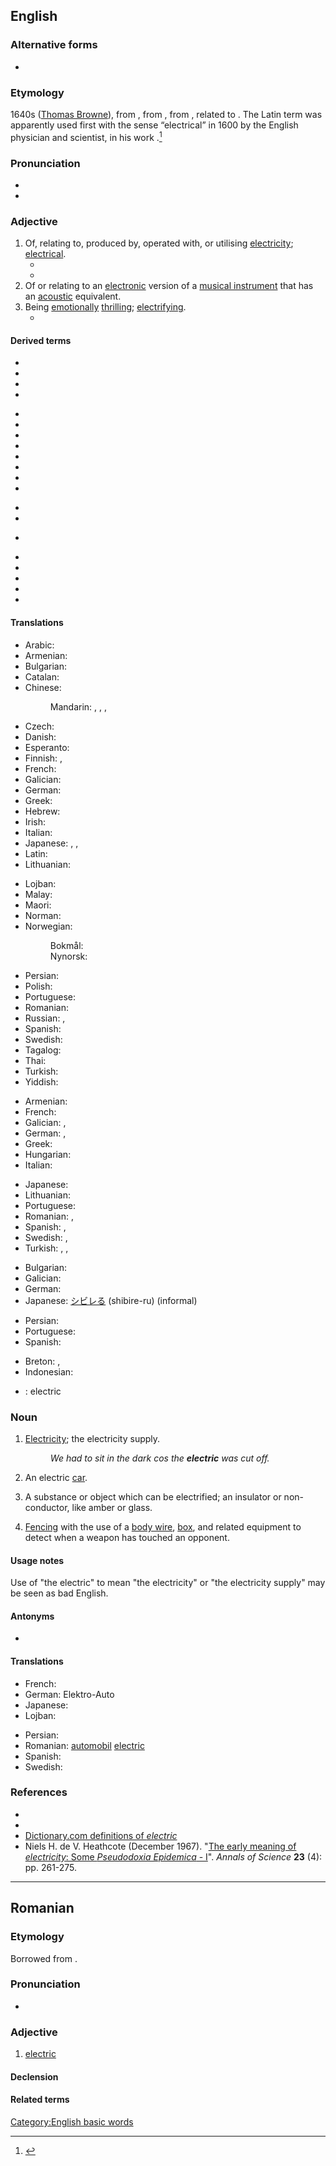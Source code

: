 {{also|elèctric}}
==English==

===Alternative forms===
* {{l|en|electrick}} {{qualifier|chiefly archaic}}

===Etymology===
1640s ([[:w:Thomas Browne|Thomas Browne]]), from {{bor|en|la-new|ēlectricus|t=electrical; of amber}},<!-- New Latin in the sense "electrical" at least; perhaps "of amber" occurred earlier? --> from {{affix|la|ēlectrum|t1=amber|-icus|t2=adjectival suffix|nocat=1}}, from {{der|en|grc|ἤλεκτρον||amber}}, related to {{m|grc|ἠλέκτωρ||shining sun}}. The Latin term was apparently used first with the sense “electrical” in 1600 by the English physician and scientist, {{w|William Gilbert}} in his work ''{{w|De Magnete}}''.<ref>{{R:OED Online|code=60253}}</ref>

===Pronunciation===
* {{IPA|/ɪˈlɛktɹɪk/|lang=en}}
* {{audio|en-us-electric.ogg|Audio (US)|lang=en}}

===Adjective===
{{en-adj|-}}

# Of, relating to, produced by, operated with, or utilising [[electricity]]; [[electrical]].
#* {{quote-book|year=2006|author={{w|Edwin Black}}|title=Internal Combustion
|chapter=1|url=http://openlibrary.org/works/OL4103950W
|passage=But '''electric''' vehicles and the batteries that made them run became ensnared in corporate scandals, fraud, and monopolistic corruption that shook the confidence of the nation and inspired automotive upstarts.}}
#* {{quote-magazine|date=2013-07-20|volume=408|issue=8845|magazine={{w|The Economist}}
|title=[http://www.economist.com/news/http://www.economist.com/news/asia/21582043-villagers-enjoy-sunlight-after-dark-out-gloom Out of the gloom]
|passage=[Rural solar plant] schemes are of little help to industry or other heavy users of electricity. Nor is solar power yet as cheap as the grid. For all that, the rapid arrival of '''electric''' light to Indian villages is long overdue. When the national grid suffers its next huge outage, as it did in July 2012 when hundreds of millions were left in the dark, look for specks of light in the villages.}}
# Of or relating to an [[electronic]] version of a [[musical instrument]] that has an [[acoustic]] equivalent.
# Being [[emotionally]] [[thrilling]]; [[electrifying]].
#* {{quote-poem|year=a. 1857|author={{w|Elizabeth Barrett Browning}}|title=A Vision of Poets|work=Poems|volume=I|location=New York|publisher=C. S. Francis & Co.|year_published=1857|page=195–196|passage=And bold / '''Electric''' Pindar, quick as fear, / With race-dust on his cheeks, and clear / Slant startled eyes that seemed to hear // The chariot rounding the last goal, / to hurtle past it in his soul.}}

====Derived terms====
{{rel-top3|Terms derived from ''electric''}}
* {{l|en|acoustic-electric}}
* {{l|en|electrical}}
* {{l|en|electrical outlet}}
* {{l|en|electrical engineer}}
{{rel-mid3}}
* {{l|en|electric bass}}
* {{l|en|electric blues}}
* {{l|en|electric car}}
* {{l|en|electric cello}}
* {{l|en|electric chair}}
* {{l|en|electric darts}}
* {{l|en|electric dulcimer}}
* {{l|en|electric eye}}
{{rel-mid3}}
* {{l|en|electric fence}}
* {{l|en|electric flux}}
* {{l|en|electric grid}} {{gloss|[[power grid]]}}
* {{l|en|electric guitar}}
* {{l|en|electric harp}}
* {{l|en|electric sitar}}
* {{l|en|electric shock}}
* {{l|en|electric violin}}
{{rel-bottom}}

====Translations====
{{trans-top|electrical}}
* Arabic: {{t|ar|كَهْرَبَائِيّ}}
* Armenian: {{t+|hy|էլեկտրական}}
* Bulgarian: {{t|bg|електрически|tr=elektríčeski}}
* Catalan: {{t|ca|elèctric}}
* Chinese:
*: Mandarin: {{t+|cmn|電動|sc=Hani}}, {{t+|cmn|电动|tr=diàndòng|sc=Hani}}, {{t+|cmn|電氣|sc=Hani}}, {{t+|cmn|电气|tr=diànqì|sc=Hani}}
* Czech: {{t+|cs|elektrický|m}}
* Danish: {{t+|da|elektrisk}}
* Esperanto: {{t|eo|elektra}}
* Finnish: {{t+|fi|sähköinen}}, {{t|fi|sähkö-}}
* French: {{t+|fr|électrique}}
* Galician: {{t+|gl|eléctrico}}
* German: {{t+|de|elektrisch}}
* Greek: {{t+|el|ηλεκτρικός}}
* Hebrew: {{t|he|חשמלי|tr=khashmalí}}
* Irish: {{t|ga|leictreach}}
* Italian: {{t+|it|elettrico}}
* Japanese: {{t|ja|電動の|tr=でんどうの, dendō-no}}, {{t|ja|電気的な|tr=でんきてきな, denkiteki-na}}, {{t|ja|エレクトリック|tr=erektrikku}}
* Latin: {{t|la|electricus}}
* Lithuanian: {{t|lt|elektrinis}}
{{trans-mid}}
* Lojban: {{t|jbo|dikca}}
* Malay: {{t|ms|elektrik}}
* Maori: {{t|mi|hiko}}
* Norman: {{t|nrf|êlectrique}}
* Norwegian:
*: Bokmål: {{t|nb|elektrisk}}
*: Nynorsk: {{t|nn|elektrisk}}
* Persian: {{t+|fa|برقي|tr=barghi}}
* Polish: {{t+|pl|elektryczny}}
* Portuguese: {{t+|pt|elétrico}}
* Romanian: {{t+|ro|electric}}
* Russian: {{t+|ru|электри́ческий}}, {{t+|ru|электро-}}
* Spanish: {{t+|es|eléctrico}}
* Swedish: {{t+|sv|elektrisk}}
* Tagalog: {{t|tl|dagitbin}}
* Thai: {{t+|th|ไฟฟ้า}}
* Turkish: {{t+|tr|elektrikli}}
* Yiddish: {{t|yi|עלעקטריש}}
{{trans-bottom}}

{{trans-top|electronic (musical instrument)}}
* Armenian: {{t+|hy|էլեկտրական}}
* French: {{t+|fr|électrique}}
* Galician: {{t+|gl|eléctrico|m}}, {{t|gl|eléctrica|f}}
* German: {{t+|de|elektronisch}}, {{t+|de|elektrisch}}
* Greek: {{t+|el|ηλεκτρικός|m}}
* Hungarian: {{t+|hu|elektromos}}
* Italian: {{t+|it|elettronico|m}}
{{trans-mid}}
* Japanese: {{t|ja|電気的な|tr=denkiteki-na}}
* Lithuanian: {{t+|lt|elektroninis}}
* Portuguese: {{t+|pt|elétrico}}
* Romanian: {{t+|ro|electric|m}}, {{t+|ro|electronic|m}}
* Spanish: {{t+|es|eléctrico}} {{gloss|guitars}}, {{t+|es|electrónico}} {{gloss|other than guitars}}
* Swedish: {{t+|sv|elektrisk}}, {{t|sv|el-}}
* Turkish: {{t+|tr|elektrikli}}, {{t+|tr|elektrik}}, {{t|tr|elektro-}}
{{trans-bottom}}

{{trans-top|emotionally thrilling}}
* Bulgarian: {{t+|bg|наелектризиращ}}
* Galician: {{t+|gl|electrizante}}
* German: {{t+|de|elektrisierend}}
* Japanese: [[シビレる]] (shibire-ru) (informal)
{{trans-mid}}
* Persian: {{t+|fa|پرهیجان|tr=por-hayajân|sc=fa-Arab}}
* Portuguese: {{t|pt|eletrizante}}
* Spanish: {{t+|es|electrizante}}
{{trans-bottom}}

{{checktrans-top}}
* Breton: {{t-check|br|tredanek}}, {{t-check|br|tredanel}}
* Indonesian: {{t-check|id|listrik}}
{{trans-mid}}
* {{ttbc|ia}}: electric
{{trans-bottom}}

===Noun===
{{en-noun|-|s}}

# {{lb|en|informal|uncountable|usually with definite article}} [[electricity#English|Electricity]]; the electricity supply.
#: ''We had to sit in the dark cos the '''electric''' was cut off.''
# {{lb|en|rare|countable}} An electric [[car]].
# {{lb|en|archaic}} A substance or object which can be electrified; an insulator or non-conductor, like amber or glass.
# {{lb|en|fencing}} [[fencing|Fencing]] with the use of a [[body wire]], [[box]], and related equipment to detect when a weapon has touched an opponent.

====Usage notes====
Use of "the electric" to mean "the electricity" or "the electricity supply" may be seen as bad English.

====Antonyms====
* {{sense|fencing}} {{l|en|steam}}

====Translations====
{{trans-top|electric car}}
* French: {{t|fr|voiture électrique|f}}
* German: Elektro-Auto
* Japanese: {{t+|ja|電気自動車|tr=denki-jidōsha}}
* Lojban: {{t|jbo|dicma'e}}
{{trans-mid}}
* Persian: {{t|fa|ماشين برقي|tr=mashine barghi}}
* Romanian: [[automobil]] [[electric]] {{g|n}}
* Spanish: {{t|es|coche eléctrico|m}}
* Swedish: {{t+|sv|elbil}}
{{trans-bottom}}

===References===
<references />
* {{R:Webster 1828}}
* {{R:Webster 1913}}
* [http://dictionary.reference.com/browse/electric Dictionary.com definitions of ''electric'']
* Niels H. de V. Heathcote (December 1967). "[http://dx.doi.org/10.1080/00033796700203316 The early meaning of ''electricity'': Some ''Pseudodoxia Epidemica'' - I]". ''Annals of Science'' '''23''' (4): pp. 261-275.

[[Category:English basic words]]

----

==Romanian==

===Etymology===
Borrowed from {{bor|ro|fr|électrique}}.

===Pronunciation===
* {{IPA|/eˈlek.trik/|lang=ro}}

===Adjective===
{{ro-adj|4}}

# [[#English|electric]]

====Declension====
{{ro-adj-4}}

====Related terms====
{{rel3|lang=ro|electrician|electricitate|electrificare|electrificat|electriza|electrizare|electrizant|electrizat}}